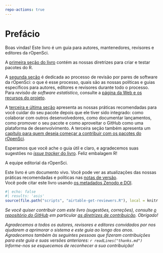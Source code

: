 ```yaml
---
repo-actions: true
---
```


# Prefácio {.unnumbered}

Boas vindas! Este livro é um guia para autores, mantenedores, revisores e editores da rOpenSci.

A [primeira seção do livro](#building) contém as nossas diretrizes para criar e testar pacotes do R.

A [segunda seção](#softwarereviewintro) é dedicada ao processo de revisão por pares de software da rOpenSci: o que é esse processo, quais são as nossas políticas e guias específicos para autores, editores e revisores durante todo o processo. Para *revisão de software estatístico*, consulte a [página da Web e os recursos do projeto](https://ropensci.org/stat-software-review/).

A [terceira e última seção](#collaboration) apresenta as nossas práticas recomendadas para você cuidar do seu pacote depois que ele tiver sido integrado: como colaborar com outros desenvolvedores, como documentar lançamentos, como promover o seu pacote e como aproveitar o GitHub como uma plataforma de desenvolvimento. A terceira seção também apresenta um [capítulo para quem deseja começar a contribuir com os pacotes do rOpenSci](#contributingguide).

Esperamos que você ache o guia útil e claro, e agradecemos suas sugestões no [*issue tracker* do livro](https://github.com/ropensci/dev_guide/issues). Feliz embalagem R!

A equipe editorial da rOpenSci.

Este livro é um documento vivo.
Você pode ver as atualizações das nossas práticas recomendadas e políticas nas [notas de versão](#booknews).  
Você pode citar este livro usando [os metadados Zenodo e DOI](https://doi.org/10.5281/zenodo.2553043).

````r
#| echo: false
#| results: 'asis' 
source(file.path("scripts", "airtable-get-reviewers.R"), local = knitr::knit_global())
````

*Se você quiser contribuir com este livro (sugestões, correções), consulte [o repositório do GitHub](https://github.com/ropensci/dev_guide) em particular [as diretrizes de contribuição](https://github.com/ropensci/dev_guide#contributing). Obrigado!*

*Agradecemos a todos os autores, revisores e editores convidados por nos ajudarem a aprimorar  o  sistema e este guia ao longo dos anos. Agradecemos também às seguintes pessoas que fizeram contribuições para este guia e suas versões anteriores: `r readLines("thanks.md")` Informe-nos se esquecemos de reconhecer a sua contribuição!*


